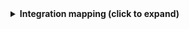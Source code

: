 <details>
<summary><b>Integration mapping (click to expand)</b></summary>

```yaml showLineNumbers
resources:
  - kind: project
    selector:
      query: 'true'
      defaultTeam: 'true'
    port:
      entity:
        mappings:
          identifier: '.id | gsub(" "; "")'
          blueprint: '"project"'
          title: .name
          properties:
            state: .state
            revision: .revision
            visibility: .visibility
            defaultTeam: .defaultTeam.name
            link: .url | gsub("_apis/projects/"; "")
  - kind: pipeline
    selector:
      query: 'true'
    port:
      entity:
        mappings:
          identifier: .id | tostring
          title: .name
          blueprint: '"azureDevopsPipeline"'
          properties:
            url: .url
            revision: .revision
            folder: .folder
          relations:
            project: '.__projectId | gsub(" "; "")'

```

</details>
